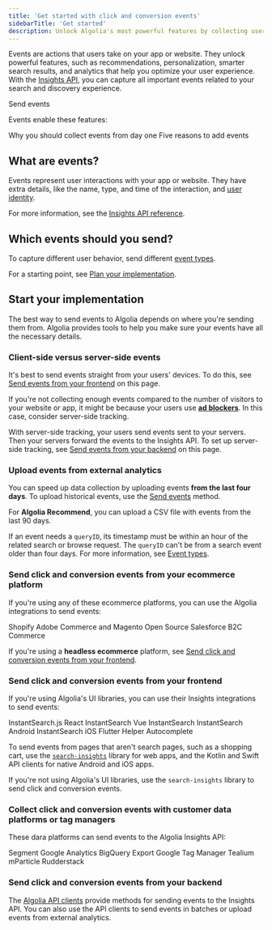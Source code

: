 ```yaml
---
title: 'Get started with click and conversion events'
sidebarTitle: 'Get started'
description: Unlock Algolia's most powerful features by collecting user events with the Insights API.
---
```


Events are actions that users take on your app or website.
They unlock powerful features, such as recommendations,
personalization,
smarter search results,
and analytics that help you optimize your user experience.
With the [Insights API](/api-reference/insights-api/),
you can capture all important events related to your search and discovery experience.

<Card title="Explore related videos in the Algolia Academy" icon="photo-film" href="https://academy.algolia.com/guides/0fdc09e6-c442-11ee-a607-02569e3ee821/tasks/dc34c2da-c203-11ee-b3fa-06b0b8897589" horizontal="true" color="#c7519c">
  Send events
</Card>

Events enable these features:


<CardGroup cols={2}>
  <Card title="Blog" icon="blog" href="https://www.algolia.com/blog/engineering/why-you-should-capture-click-and-conversion-events-from-day-one/" horizontal="true">
    Why you should collect events from day one
  </Card>
  <Card title="Blog" icon="blog" href="https://www.algolia.com/blog/product/5-reasons-to-add-clicks-to-site-search-analytics-and-code-to-do-it/" horizontal="true">
    Five reasons to add events
  </Card>
</CardGroup>

## What are events?

Events represent user interactions with your app or website.
They have extra details, like the name, type, and time of the interaction,
and [user identity](/guides/sendi-events/concepts/usertoken/).

For more information, see the [Insights API reference](/api-reference/insights-api/).

## Which events should you send?

To capture different user behavior,
send different [event types](/guides/send-events/concepts/event-types/).

For a starting point, see [Plan your implementation](/guides/send-events/guides/plan/).

## Start your implementation

The best way to send events to Algolia depends on where you're sending them from.
Algolia provides tools to help you make sure your events have all the necessary details.

### Client-side versus server-side events

It's best to send events straight from your users' devices.
To do this, see [Send events from your frontend](#send-click-and-conversion-events-from-your-frontend) on this page.

If you're not collecting enough events compared to the number of visitors to your website or app,
it might be because your users use [**ad blockers**](https://wikipedia.org/wiki/Ad_blocking).
In this case, consider server-side tracking.

With server-side tracking, your users send events sent to your servers.
Then your servers forward the events to the Insights API.
To set up server-side tracking, see [Send events from your backend](#send-click-and-conversion-events-from-your-backend) on this page.

### Upload events from external analytics

You can speed up data collection by uploading events **from the last four days**.
To upload historical events, use the [Send events](/api-reference/insights-api/events/send-events) method.

For **Algolia Recommend**, you can upload a CSV file with events from the last 90 days.

If an event needs a `queryID`,
its timestamp must be within an hour of the related search or browse request.
The `queryID` can't be from a search event older than four days.
For more information, see [Event types](/guides/send-events/concepts/event-types/).

### Send click and conversion events from your ecommerce platform

If you're using any of these ecommerce platforms,
you can use the Algolia integrations to send events:

<CardGroup cols={2}>
  <Card title="Guide" icon="book" href="/integrations/shopify/getting-started/quick-start" horizontal="true">
    Shopify
  </Card>
  <Card title="Guide" icon="book" href="/integrations/magento-2/getting-started/quick-start" horizontal="true">
    Adobe Commerce and Magento Open Source
  </Card>
  <Card title="Guide" icon="book" href="/integrations/salesforce-commerce-cloud-b2c/getting-started/introduction" horizontal="true">
    Salesforce B2C Commerce
  </Card>
</CardGroup>

If you're using a **headless ecommerce** platform,
see [Send click and conversion events from your frontend](#send-click-and-conversion-events-from-your-frontend).

### Send click and conversion events from your frontend

If you're using Algolia's UI libraries,
you can use their Insights integrations to send events:

<CardGroup cols={2}>
  <Card title="Guide" icon="book" href="https://www.algolia.com/doc/guides/building-search-ui/events/js/" horizontal="true">
    InstantSearch.js
  </Card>
  <Card title="Guide" icon="book" href="https://www.algolia.com/doc/guides/building-search-ui/events/react/" horizontal="true">
    React InstantSearch
  </Card>
  <Card title="Guide" icon="book" href="https://www.algolia.com/doc/guides/building-search-ui/events/vue/" horizontal="true">
    Vue InstantSearch
  </Card>
  <Card title="Guide" icon="book" href="https://www.algolia.com/doc/guides/building-search-ui/events/android/" horizontal="true">
    InstantSearch Android
  </Card>
  <Card title="Guide" icon="book" href="https://www.algolia.com/doc/guides/building-search-ui/events/ios/" horizontal="true">
    InstantSearch iOS
  </Card>
  <Card title="Guide" icon="book" href="https://www.algolia.com/doc/guides/building-search-ui/events/flutter/" horizontal="true">
    Flutter Helper
  </Card>
  <Card title="Guide" icon="book" href="https://www.algolia.com/doc/ui-libraries/autocomplete/guides/sending-algolia-insights-events/" horizontal="true">
    Autocomplete
  </Card>
</CardGroup>

To send events from pages that aren't search pages,
such as a shopping cart, use the [`search-insights`](/api-reference/insights-api/) library for web apps,
and the Kotlin and Swift API clients for native Android and iOS apps.

If you're not using Algolia's UI libraries,
use the `search-insights` library to send click and conversion events.

### Collect click and conversion events with customer data platforms or tag managers

These dara platforms can send events to the Algolia Insights API:

<CardGroup cols={2}>
  <Card title="Guide" icon="book" href="https://www.algolia.com/doc/guides/sending-events/connectors/segment/" horizontal="true">
    Segment
  </Card>
  <Card title="Guide" icon="book" href="https://www.algolia.com/doc/guides/sending-events/connectors/google-analytics-big-query-export/" horizontal="true">
    Google Analytics BigQuery Export
  </Card>
  <Card title="Guide" icon="book" href="https://www.algolia.com/doc/guides/sending-events/connectors/google-tag-manager/" horizontal="true">
    Google Tag Manager
  </Card>
  <Card title="Guide" icon="book" href="https://www.algolia.com/doc/guides/sending-events/connectors/tealium/" horizontal="true">
    Tealium
  </Card>
  <Card title="mParticle docs" icon="globe-pointer" href="https://docs.mparticle.com/integrations/algolia/event/" horizontal="true">
    mParticle
  </Card>
  <Card title="Rudderstack docs" icon="globe-pointer" href="https://www.rudderstack.com/docs/destinations/streaming-destinations/algolia-insights/" horizontal="true">
    Rudderstack
  </Card>
</CardGroup>

### Send click and conversion events from your backend

The [Algolia API clients](/libraries) provide methods for sending events to the Insights API.
You can also use the API clients to send events in batches
or upload events from external analytics.
